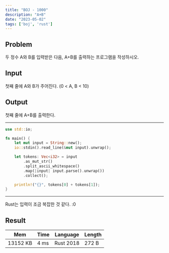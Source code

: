 ```yaml
---
title: "BOJ - 1000"
description: "A+B"
date: "2023-05-02"
tags: ['boj', 'rust']
---
```

## Problem
두 정수 A와 B를 입력받은 다음, A+B를 출력하는 프로그램을 작성하시오.

## Input
첫째 줄에 A와 B가 주어진다. (0 < A, B < 10)

## Output
첫째 줄에 A+B를 출력한다.

---
```rust
use std::io;

fn main() {
    let mut input = String::new();
    io::stdin().read_line(&mut input).unwrap();

    let tokens: Vec<i32> = input
        .as_mut_str()
        .split_ascii_whitespace()
        .map(|input| input.parse().unwrap())
        .collect();

    println!("{}", tokens[0] + tokens[1]);
}
```
---
Rust는 입력이 조금 복잡한 것 같다. :0


## Result
| Mem      | Time | Language  | Length |
|----------|------|-----------|--------|
| 13152 KB | 4 ms | Rust 2018 | 272 B  |
